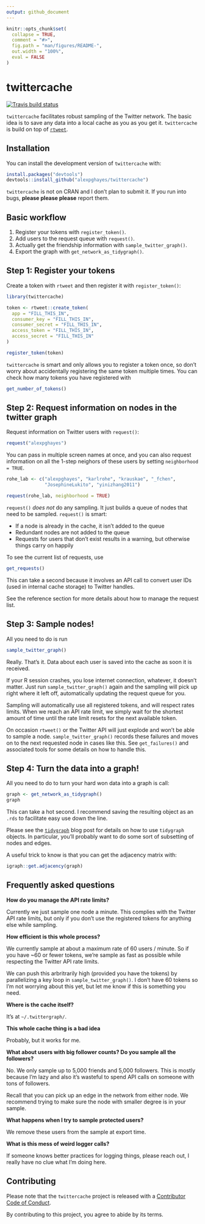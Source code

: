 ```yaml
---
output: github_document
---
```


<!-- README.md is generated from README.Rmd. Please edit that file -->

```r
knitr::opts_chunk$set(
  collapse = TRUE,
  comment = "#>",
  fig.path = "man/figures/README-",
  out.width = "100%",
  eval = FALSE
)
```

# twittercache

<!-- badges: start -->
[![Travis build status](https://travis-ci.org/alexpghayes/twittercache.svg?branch=master)](https://travis-ci.org/alexpghayes/twittercache)
<!-- badges: end -->

`twittercache` facilitates robust sampling of the Twitter network. The basic idea is to save any data into a local cache as you as you get it. `twittercache` is build on top of [`rtweet`](http://rtweet.info/).

## Installation

You can install the development version of `twittercache` with:

``` r
install.packages("devtools")
devtools::install_github("alexpghayes/twittercache")
```

`twittercache` is not on CRAN and I don't plan to submit it. If you run into bugs, **please please please** report them.

## Basic workflow

1. Register your tokens with `register_token()`.
2. Add users to the request queue with `request()`.
3. Actually get the friendship information with `sample_twitter_graph()`.
4. Export the graph with `get_network_as_tidygraph()`.

## Step 1: Register your tokens

Create a token with `rtweet` and then register it with `register_token()`:

```r
library(twittercache)

token <- rtweet::create_token(
  app = "FILL_THIS_IN",
  consumer_key = "FILL_THIS_IN",
  consumer_secret = "FILL_THIS_IN",
  access_token = "FILL_THIS_IN",
  access_secret = "FILL_THIS_IN"
)

register_token(token)
```

`twittercache` is smart and only allows you to register a token once, so don't worry about accidentally registering the same token multiple times. You can check how many tokens you have registered with

```r
get_number_of_tokens()
```

## Step 2: Request information on nodes in the twitter graph

Request information on Twitter users with `request()`:

```r
request("alexpghayes")
```

You can pass in multiple screen names at once, and you can also request information on all the 1-step neighors of these users by setting `neighborhood = TRUE`.

```r
rohe_lab <- c("alexpghayes", "karlrohe", "krauskae", "_fchen",
              "JosephineLukito", "yinizhang2011")

request(rohe_lab, neighborhood = TRUE)
```

`request()` *does not* do any sampling. It just builds a queue of nodes that need to be sampled. `request()` is smart:

- If a node is already in the cache, it isn't added to the queue
- Redundant nodes are not added to the queue
- Requests for users that don't exist results in a warning, but otherwise things carry on happily

To see the current list of requests, use 

```r
get_requests()
```

This can take a second because it involves an API call to convert user IDs (used in internal cache storage) to Twitter handles.

See the reference section for more details about how to manage the request list.

## Step 3: Sample nodes!

All you need to do is run

```r
sample_twitter_graph()
```

Really. That's it.  Data about each user is saved into the cache as soon it is received.

If your R session crashes, you lose internet connection, whatever, it doesn't matter. Just run `sample_twitter_graph()` again and the sampling will pick up right where it left off, automatically updating the request queue for you.

Sampling will automatically use all registered tokens, and will respect rates limits. When we reach an API rate limit, we simply wait for the shortest amount of time until the rate limit resets for the next available token.

On occasion `rtweet()` or the Twitter API will just explode and won't be able to sample a node. `sample_twitter_graph()` records these failures and moves on to the next requested node in cases like this. See `get_failures()` and associated tools for some details on how to handle this.

## Step 4: Turn the data into a graph!

All you need to do to turn your hard won data into a graph is call:

```r
graph <- get_network_as_tidygraph()
graph
```

This can take a hot second. I recommend saving the resulting object as an `.rds` to facilitate easy use down the line.

Please see the [`tidygraph`](https://www.data-imaginist.com/2017/introducing-tidygraph/) blog post for details on how to use `tidygraph` objects. In particular, you'll probably want to do some sort of subsetting of nodes and edges.

A useful trick to know is that you can get the adjacency matrix with:

```r
igraph::get.adjacency(graph)
```

## Frequently asked questions

**How do you manage the API rate limits?**

Currently we just sample one node a minute. This complies with the Twitter API rate limits, but only if you don't use the registered tokens for anything else while sampling.

**How efficient is this whole process?**

We currently sample at about a maximum rate of 60 users / minute. So if you have ~60 or fewer tokens, we're sample as fast as possible while respecting the Twitter API rate limits. 

We can push this arbritrarily high (provided you have the tokens) by parallelizing a key loop in `sample_twitter_graph()`. I don't have 60 tokens so I'm not worrying about this yet, but let me know if this is something you need.

**Where is the cache itself?**

It's at `~/.twittergraph/`.

**This whole cache thing is a bad idea**

Probably, but it works for me.

**What about users with big follower counts? Do you sample all the followers?**

No. We only sample up to 5,000 friends and 5,000 followers. This is mostly because I'm lazy and also it's wasteful to spend API calls on someone with tons of followers.

Recall that you can pick up an edge in the network from either node. We recommend trying to make sure the node with smaller degree is in your sample.

**What happens when I try to sample protected users?**

We remove these users from the sample at export time.

**What is this mess of weird logger calls?**

If someone knows better practices for logging things, please reach out, I really have no clue what I'm doing here.

## Contributing

Please note that the `twittercache` project is released with a [Contributor Code of Conduct](CODE_OF_CONDUCT.md).

By contributing to this project, you agree to abide by its terms.
